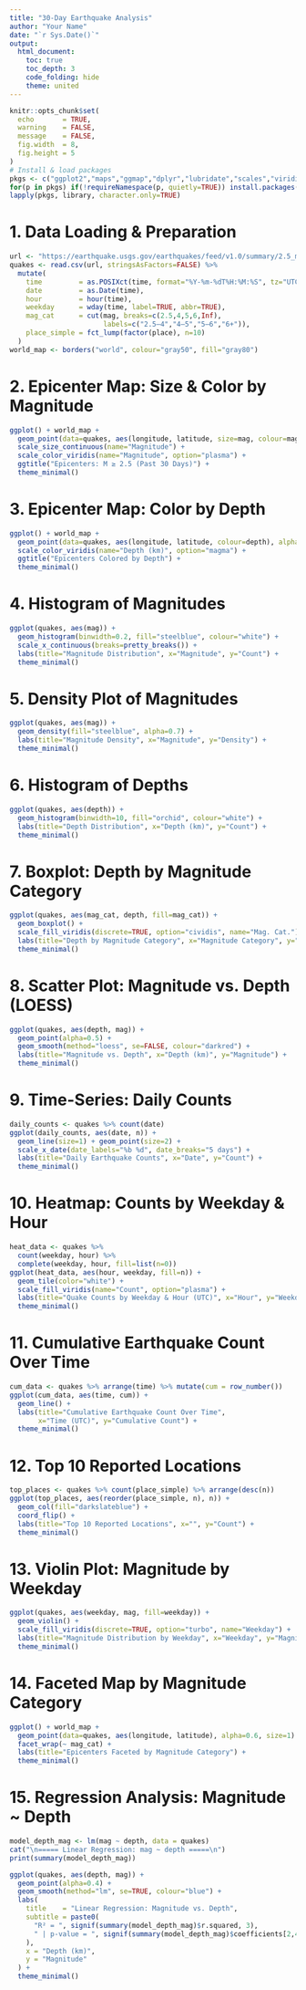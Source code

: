 ```yaml
---
title: "30-Day Earthquake Analysis"
author: "Your Name"
date: "`r Sys.Date()`"
output:
  html_document:
    toc: true
    toc_depth: 3
    code_folding: hide
    theme: united
---
```


```r
knitr::opts_chunk$set(
  echo       = TRUE,
  warning    = FALSE,
  message    = FALSE,
  fig.width  = 8,
  fig.height = 5
)
# Install & load packages
pkgs <- c("ggplot2","maps","ggmap","dplyr","lubridate","scales","viridis","tidyr","forcats")
for(p in pkgs) if(!requireNamespace(p, quietly=TRUE)) install.packages(p)
lapply(pkgs, library, character.only=TRUE)
````

# 1. Data Loading & Preparation

```r
url <- "https://earthquake.usgs.gov/earthquakes/feed/v1.0/summary/2.5_month.csv"
quakes <- read.csv(url, stringsAsFactors=FALSE) %>%
  mutate(
    time         = as.POSIXct(time, format="%Y-%m-%dT%H:%M:%S", tz="UTC"),
    date         = as.Date(time),
    hour         = hour(time),
    weekday      = wday(time, label=TRUE, abbr=TRUE),
    mag_cat      = cut(mag, breaks=c(2.5,4,5,6,Inf),
                       labels=c("2.5–4","4–5","5–6","6+")),
    place_simple = fct_lump(factor(place), n=10)
  )
world_map <- borders("world", colour="gray50", fill="gray80")
```

# 2. Epicenter Map: Size & Color by Magnitude

```r
ggplot() + world_map +
  geom_point(data=quakes, aes(longitude, latitude, size=mag, colour=mag), alpha=0.6) +
  scale_size_continuous(name="Magnitude") +
  scale_color_viridis(name="Magnitude", option="plasma") +
  ggtitle("Epicenters: M ≥ 2.5 (Past 30 Days)") +
  theme_minimal()
```

# 3. Epicenter Map: Color by Depth

```r
ggplot() + world_map +
  geom_point(data=quakes, aes(longitude, latitude, colour=depth), alpha=0.6, size=1.5) +
  scale_color_viridis(name="Depth (km)", option="magma") +
  ggtitle("Epicenters Colored by Depth") +
  theme_minimal()
```

# 4. Histogram of Magnitudes

```r
ggplot(quakes, aes(mag)) +
  geom_histogram(binwidth=0.2, fill="steelblue", colour="white") +
  scale_x_continuous(breaks=pretty_breaks()) +
  labs(title="Magnitude Distribution", x="Magnitude", y="Count") +
  theme_minimal()
```

# 5. Density Plot of Magnitudes

```r
ggplot(quakes, aes(mag)) +
  geom_density(fill="steelblue", alpha=0.7) +
  labs(title="Magnitude Density", x="Magnitude", y="Density") +
  theme_minimal()
```

# 6. Histogram of Depths

```r
ggplot(quakes, aes(depth)) +
  geom_histogram(binwidth=10, fill="orchid", colour="white") +
  labs(title="Depth Distribution", x="Depth (km)", y="Count") +
  theme_minimal()
```

# 7. Boxplot: Depth by Magnitude Category

```r
ggplot(quakes, aes(mag_cat, depth, fill=mag_cat)) +
  geom_boxplot() +
  scale_fill_viridis(discrete=TRUE, option="cividis", name="Mag. Cat.") +
  labs(title="Depth by Magnitude Category", x="Magnitude Category", y="Depth (km)") +
  theme_minimal()
```

# 8. Scatter Plot: Magnitude vs. Depth (LOESS)

```r
ggplot(quakes, aes(depth, mag)) +
  geom_point(alpha=0.5) +
  geom_smooth(method="loess", se=FALSE, colour="darkred") +
  labs(title="Magnitude vs. Depth", x="Depth (km)", y="Magnitude") +
  theme_minimal()
```

# 9. Time-Series: Daily Counts

```r
daily_counts <- quakes %>% count(date)
ggplot(daily_counts, aes(date, n)) +
  geom_line(size=1) + geom_point(size=2) +
  scale_x_date(date_labels="%b %d", date_breaks="5 days") +
  labs(title="Daily Earthquake Counts", x="Date", y="Count") +
  theme_minimal()
```

# 10. Heatmap: Counts by Weekday & Hour

```r
heat_data <- quakes %>%
  count(weekday, hour) %>%
  complete(weekday, hour, fill=list(n=0))
ggplot(heat_data, aes(hour, weekday, fill=n)) +
  geom_tile(color="white") +
  scale_fill_viridis(name="Count", option="plasma") +
  labs(title="Quake Counts by Weekday & Hour (UTC)", x="Hour", y="Weekday") +
  theme_minimal()
```

# 11. Cumulative Earthquake Count Over Time

```r
cum_data <- quakes %>% arrange(time) %>% mutate(cum = row_number())
ggplot(cum_data, aes(time, cum)) +
  geom_line() +
  labs(title="Cumulative Earthquake Count Over Time",
       x="Time (UTC)", y="Cumulative Count") +
  theme_minimal()
```

# 12. Top 10 Reported Locations

```r
top_places <- quakes %>% count(place_simple) %>% arrange(desc(n))
ggplot(top_places, aes(reorder(place_simple, n), n)) +
  geom_col(fill="darkslateblue") +
  coord_flip() +
  labs(title="Top 10 Reported Locations", x="", y="Count") +
  theme_minimal()
```

# 13. Violin Plot: Magnitude by Weekday

```r
ggplot(quakes, aes(weekday, mag, fill=weekday)) +
  geom_violin() +
  scale_fill_viridis(discrete=TRUE, option="turbo", name="Weekday") +
  labs(title="Magnitude Distribution by Weekday", x="Weekday", y="Magnitude") +
  theme_minimal()
```

# 14. Faceted Map by Magnitude Category

```r
ggplot() + world_map +
  geom_point(data=quakes, aes(longitude, latitude), alpha=0.6, size=1) +
  facet_wrap(~ mag_cat) +
  labs(title="Epicenters Faceted by Magnitude Category") +
  theme_minimal()
```

# 15. Regression Analysis: Magnitude \~ Depth

```r
model_depth_mag <- lm(mag ~ depth, data = quakes)
cat("\n===== Linear Regression: mag ~ depth =====\n")
print(summary(model_depth_mag))

ggplot(quakes, aes(depth, mag)) +
  geom_point(alpha=0.4) +
  geom_smooth(method="lm", se=TRUE, colour="blue") +
  labs(
    title    = "Linear Regression: Magnitude vs. Depth",
    subtitle = paste0(
      "R² = ", signif(summary(model_depth_mag)$r.squared, 3),
      " | p-value = ", signif(summary(model_depth_mag)$coefficients[2,4], 3)
    ),
    x = "Depth (km)",
    y = "Magnitude"
  ) +
  theme_minimal()
```

